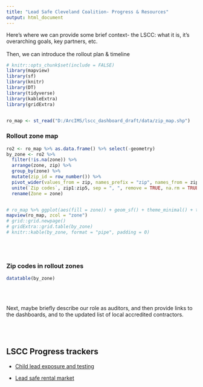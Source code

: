 ```yaml
---
title: "Lead Safe Cleveland Coalition- Progress & Resources"
output: html_document
---
```


Here's where we can provide some brief context- the LSCC: what it is, it's overarching goals, key partners, etc. 
<br>
<br>
Then, we can introduce the rollout plan & timeline

```r
# knitr::opts_chunk$set(include = FALSE)
library(mapview)
library(sf)
library(knitr)
library(DT)
library(tidyverse)
library(kableExtra)
library(gridExtra)


ro_map <- st_read("D:/ArcIMS/lscc_dashboard_draft/data/zip_map.shp")


```


### Rollout zone map

```r


ro2 <- ro_map %>% as.data.frame() %>% select(-geometry) 
by_zone <- ro2 %>% 
  filter(!is.na(zone)) %>% 
  arrange(zone, zip) %>% 
  group_by(zone) %>% 
  mutate(zip_id = row_number()) %>% 
  pivot_wider(values_from = zip, names_prefix = "zip", names_from = zip_id) %>% 
  unite(`Zip codes`, zip1:zip5, sep = ", ", remove = TRUE, na.rm = TRUE) %>% 
  rename(Zone = zone)


# ro_map %>% ggplot(aes(fill = zone)) + geom_sf() + theme_minimal() + theme(axis.text = element_blank(), panel.grid = element_blank())
mapview(ro_map, zcol = "zone")
# grid::grid.newpage()
# gridExtra::grid.table(by_zone)
# knitr::kable(by_zone, format = "pipe", padding = 0)

```

<br>
<br>

### Zip codes in rollout zones

```r
datatable(by_zone)

```


<br>
<br>

Next, maybe briefly describe our role as auditors, and then provide links to the dashboards, and to the updated list of local accredited contractors.

<br>
<br>

## LSCC Progress trackers

* [Child lead exposure and testing](leadflexdashboard.html)

* [Lead safe rental market](rental_market.html)

